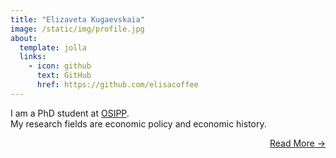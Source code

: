 ```yaml
---
title: "Elizaveta Kugaevskaia"
image: /static/img/profile.jpg
about:
  template: jolla
  links:
    - icon: github
      text: GitHub
      href: https://github.com/elisacoffee
---
```


I am a PhD student at [OSIPP](https://www.osipp.osaka-u.ac.jp/en/).<br>
My research fields are economic policy and economic history.

::: {style="text-align: right"}
[Read More →](../about)
:::